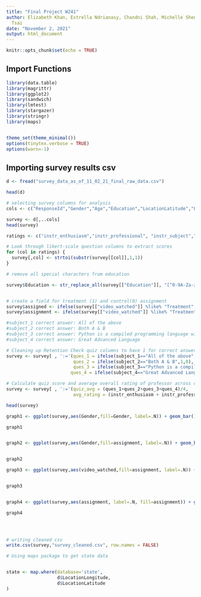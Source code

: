 ```yaml
---
title: "Final Project W241"
author: Elizabeth Khan, Estrella Ndrianasy, Chandni Shah, Michelle Shen, Catherine
  Tsai
date: "November 2, 2021"
output: html_document
---
```


```r
knitr::opts_chunk$set(echo = TRUE)
```

## Import Functions

```r
library(data.table)
library(magrittr)
library(ggplot2)
library(sandwich)
library(lmtest)
library(stargazer)
library(stringr)
library(maps)


theme_set(theme_minimal())
options(tinytex.verbose = TRUE)
options(warn=-1)
```

## Importing survey results csv
```r
d <- fread("survey_data_as_of_11_02_21_final_raw_data.csv")

head(d)
```

```r
# selecting survey columns for analysis
cols <- c("ResponseId","Gender","Age","Education","LocationLatitude","LocationLongitude","instr_enthusiasm","instr_professional", "instr_subject","instr_material","instr_rating","subject_1","subject_2","subject_3","subject_4","video_watched")

survey <- d[,..cols]
head(survey)
```

```r
ratings <- c("instr_enthusiasm","instr_professional", "instr_subject","instr_material","instr_rating")

# Look through likert-scale question columns to extract scores
for (col in ratings) {
  survey[,col] <- strtoi(substr(survey[[col]],1,1))
}

# remove all special characters from education

survey$Education <- str_replace_all(survey[["Education"]], "[^0-9A-Za-z///' ]","")


# create a field for treatment (1) and control(0) assignment
survey$assigned <- ifelse(survey[["video_watched"]] %like% "Treatment",1, 0)
survey$assignment <- ifelse(survey[["video_watched"]] %like% "Treatment","Treatment", "Control")

#subject_1 correct answer: All of the above
#subject_2 correct answer: Both A & B
#subject_3 correct answer: Python is a compiled programming language with a faster and more efficient execution time than interpreted programming languages
#subject_4 correct answer: Great Advanced Language

# Cleaning up Retention Check quiz columns to have 1 for correct answer and 0 for incorrect
survey <- survey[ , ':='(ques_1 = ifelse(subject_1=="All of the above",1,0),
                         ques_2 = ifelse(subject_2=="Both A & B",1,0),
                         ques_3 = ifelse(subject_3=="Python is a compiled programming language with a faster and more efficient execution time than interpreted programming languages",1,0),
                        ques_4 = ifelse(subject_4=="Great Advanced Language",1,0))]

# Calculate quiz score and average overall rating of professor across categories
survey <- survey[ , ':='(quiz_avg = (ques_1+ques_2+ques_3+ques_4)/4,
                         avg_rating = (instr_enthusiasm + instr_professional + instr_material + instr_rating)/4)]

head(survey)
```

```r
graph1 <- ggplot(survey,aes(Gender,fill=Gender, label=.N)) + geom_bar()+geom_text(aes(label = ..count..), stat = "count", vjust = 1.5, colour = "white")+ labs(title="Survey Respondents by Gender")

graph1


graph2 <- ggplot(survey,aes(Gender,fill=assignment, label=.N)) + geom_bar()+labs(title="Survey Respondents by Gender and Assignment")+ scale_fill_grey() + theme_classic()


graph2

graph3 <- ggplot(survey,aes(video_watched,fill=assignment, label=.N)) + geom_bar()+labs(title="Survey Respondents by Gender and Assignment")+ scale_fill_grey() + theme_classic()+geom_text(aes(label = ..count..), stat = "count", vjust = 1.5, colour = "white")+ theme(axis.text.x = element_text(angle = -30))+ labs(title="Survey Respondents by Video Assignment")


graph3


graph4 <- ggplot(survey,aes(assignment, label=.N, fill=assignment)) + geom_bar()+labs(title="Respondents by Assignment")+geom_text(aes(label = ..count..), stat = "count", vjust = 1.5, colour = "white")

graph4


                    
```

```r
# writing cleaned csv
write.csv(survey,"survey_cleaned.csv", row.names = FALSE)

```

```r
# Using maps package to get state data


state <- map.where(database='state', 
                   d$LocationLongitude, 
                   d$LocationLatitude
)

```


